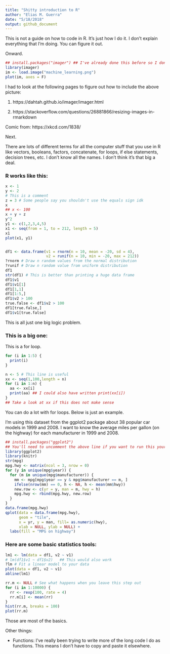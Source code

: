 ```yaml
---
title: "Shitty introduction to R"
author: "Elias M. Guerra"
date: "5/18/2018"
output: github_document
---
```


This is not a guide on how to code in R. It’s just how I do it. I don’t explain everything that I’m doing. You can figure it out. 

Onward. 


```r
## install.packages("imager") ## I've already done this before so I don't need to do it again
library(imager)
im <- load.image("machine_learning.png")
plot(im, axes = F)

```

I had to look at the following pages to figure out how to include the above picture:

1. https://dahtah.github.io/imager/imager.html

2. https://stackoverflow.com/questions/26881866/resizing-images-in-rmarkdown 

Comic from: https://xkcd.com/1838/ 

Next.

There are lots of different terms for all the computer stuff that you use in R like vectors, booleans, factors, concatenate, for loops, if else statements, decision trees, etc. I don't know all the names. I don't think it's that big a deal. 

### R works like this:

```r
x <- 1
y <- 2
# This is a comment
z = 3 # Some people say you shouldn't use the equals sign idk 
x
## x <- 100
x + y + z
y^2
y1 <- c(1,2,3,4,5)
x1 <- seq(from = 1, to = 212, length = 5)
x1
plot(x1, y1)


df1 <- data.frame(v1 = rnorm(n = 10, mean = -20, sd = 4),
                  v2 = runif(n = 10, min = -20, max = 212))
?rnorm # Draw n random values from the normal distribution 
?runif # Draw n random value from uniform distribution
df1
str(df1) # This is better than printing a huge data frame
df1$v1
df1$v1[1]
df1[1,1]
df1[1:5,]
df1$v2 > 100 
true.false <- df1$v2 > 100
df1[true.false,]
df1$v1[true.false]
```

This is all just one big logic problem. 

### This is a big one:

This is a for loop. 

```r
for (i in 1:5) {
  print(i)
}

n <- 5 # This line is useful
xx <- seq(1,100,length = n)
for (i in 1:n) {
  aa <- xx[i]
  print(aa) ## I could also have written print(xx[i])
}
## Take a look at xx if this does not make sense
```

You can do a lot with for loops. Below is just an example. 

I'm using this dataset from the ggplot2 package about 38 popular car models in 1999 and 2008. I want to know the average miles per gallon (on the highway) for each manufacturer in 1999 and 2008. 
 
```r
## install.packages("ggplot2")
## You'll need to uncomment the above line if you want to run this yourself
library(ggplot2)
library(knitr)
str(mpg)
mpg.hwy <- matrix(ncol = 3, nrow = 0)
for (y in unique(mpg$year)) {
  for (m in unique(mpg$manufacturer)) {
    mm <- mpg[mpg$year == y & mpg$manufacturer == m, ]
    ifelse(nrow(mm) == 0, h <- NA, h <- mean(mm$hwy))
    new.row <- c(yr = y, man = m, hwy = h)
    mpg.hwy <- rbind(mpg.hwy, new.row)
  }
}
data.frame(mpg.hwy)
qplot(data = data.frame(mpg.hwy), 
      geom = "tile", 
      x = yr, y = man, fill= as.numeric(hwy),
      xlab = NULL, ylab = NULL) + 
  labs(fill = "MPG on highway") 
```

### Here are some basic statistics tools:

```r
lm1 <- lm(data = df1, v2 ~ v1)
# lm(df1$v1 ~ df1$v2)   ## This would also work
?lm # Fit a linear model to your data 
plot(data = df1, v2 ~ v1)
abline(lm1)

rr.m <- NULL # See what happens when you leave this step out
for (i in 1:10000) {
  rr <- rexp(100, rate = 4)
  rr.m[i] <- mean(rr)
}
hist(rr.m, breaks = 100)
plot(rr.m)
```

Those are most of the basics. 

Other things:

* Functions: I've really been trying to write more of the long code I do as functions. This means I don't have to copy and paste it elsewhere. 
